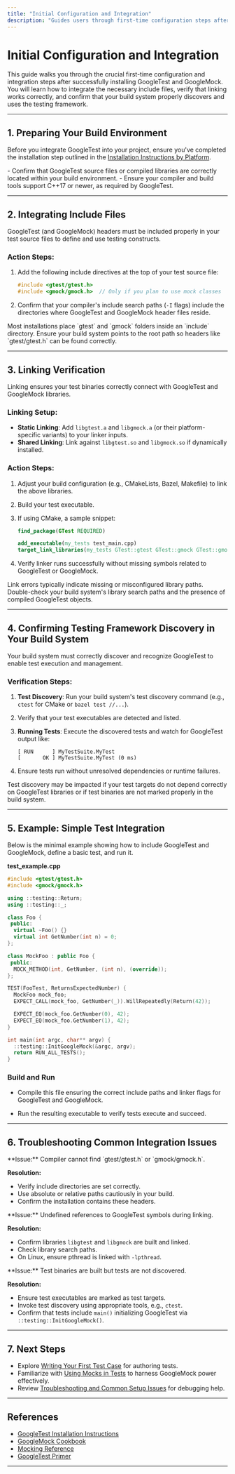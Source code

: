 ```yaml
---
title: "Initial Configuration and Integration"
description: "Guides users through first-time configuration steps after installation, such as integrating include files, verifying successful linking, and confirming proper discovery of the testing framework within their build system."
---
```


# Initial Configuration and Integration

This guide walks you through the crucial first-time configuration and integration steps after successfully installing GoogleTest and GoogleMock. You will learn how to integrate the necessary include files, verify that linking works correctly, and confirm that your build system properly discovers and uses the testing framework.

---

## 1. Preparing Your Build Environment

Before you integrate GoogleTest into your project, ensure you've completed the installation step outlined in the [Installation Instructions by Platform](../getting-started/setup-and-installation/installation-platforms).

<Check>
- Confirm that GoogleTest source files or compiled libraries are correctly located within your build environment.
- Ensure your compiler and build tools support C++17 or newer, as required by GoogleTest.
</Check>

---

## 2. Integrating Include Files

GoogleTest (and GoogleMock) headers must be included properly in your test source files to define and use testing constructs.

### Action Steps:

1. Add the following include directives at the top of your test source file:

   ```cpp
   #include <gtest/gtest.h>
   #include <gmock/gmock.h>  // Only if you plan to use mock classes
   ```

2. Confirm that your compiler's include search paths (`-I` flags) include the directories where GoogleTest and GoogleMock header files reside.

<Tip>
Most installations place `gtest` and `gmock` folders inside an `include` directory. Ensure your build system points to the root path so headers like `gtest/gtest.h` can be found correctly.
</Tip>

---

## 3. Linking Verification

Linking ensures your test binaries correctly connect with GoogleTest and GoogleMock libraries.

### Linking Setup:

- **Static Linking**: Add `libgtest.a` and `libgmock.a` (or their platform-specific variants) to your linker inputs.
- **Shared Linking**: Link against `libgtest.so` and `libgmock.so` if dynamically installed.

### Action Steps:

1. Adjust your build configuration (e.g., CMakeLists, Bazel, Makefile) to link the above libraries.

2. Build your test executable.

3. If using CMake, a sample snippet:

   ```cmake
   find_package(GTest REQUIRED)
   
   add_executable(my_tests test_main.cpp)
   target_link_libraries(my_tests GTest::gtest GTest::gmock GTest::gmock_main pthread)
   ```

4. Verify linker runs successfully without missing symbols related to GoogleTest or GoogleMock.

<Warning>
Link errors typically indicate missing or misconfigured library paths. Double-check your build system's library search paths and the presence of compiled GoogleTest objects.
</Warning>

---

## 4. Confirming Testing Framework Discovery in Your Build System

Your build system must correctly discover and recognize GoogleTest to enable test execution and management.

### Verification Steps:

1. **Test Discovery**: Run your build system's test discovery command (e.g., `ctest` for CMake or `bazel test //...`).

2. Verify that your test executables are detected and listed.

3. **Running Tests**: Execute the discovered tests and watch for GoogleTest output like:

   ```
   [ RUN      ] MyTestSuite.MyTest
   [       OK ] MyTestSuite.MyTest (0 ms)
   ```

4. Ensure tests run without unresolved dependencies or runtime failures.

<Tip>
Test discovery may be impacted if your test targets do not depend correctly on GoogleTest libraries or if test binaries are not marked properly in the build system.
</Tip>

---

## 5. Example: Simple Test Integration

Below is the minimal example showing how to include GoogleTest and GoogleMock, define a basic test, and run it.

**test_example.cpp**

```cpp
#include <gtest/gtest.h>
#include <gmock/gmock.h>

using ::testing::Return;
using ::testing::_;

class Foo {
 public:
  virtual ~Foo() {}
  virtual int GetNumber(int n) = 0;
};

class MockFoo : public Foo {
 public:
  MOCK_METHOD(int, GetNumber, (int n), (override));
};

TEST(FooTest, ReturnsExpectedNumber) {
  MockFoo mock_foo;
  EXPECT_CALL(mock_foo, GetNumber(_)).WillRepeatedly(Return(42));

  EXPECT_EQ(mock_foo.GetNumber(0), 42);
  EXPECT_EQ(mock_foo.GetNumber(1), 42);
}

int main(int argc, char** argv) {
  ::testing::InitGoogleMock(&argc, argv);
  return RUN_ALL_TESTS();
}
```

### Build and Run

- Compile this file ensuring the correct include paths and linker flags for GoogleTest and GoogleMock.

- Run the resulting executable to verify tests execute and succeed.

---

## 6. Troubleshooting Common Integration Issues

<AccordionGroup title="Common Issues and Fixes">
<Accordion title="Include Path Errors">
**Issue:** Compiler cannot find `gtest/gtest.h` or `gmock/gmock.h`.

**Resolution:**
- Verify include directories are set correctly.
- Use absolute or relative paths cautiously in your build.
- Confirm the installation contains these headers.
</Accordion>
<Accordion title="Linker Errors">
**Issue:** Undefined references to GoogleTest symbols during linking.

**Resolution:**
- Confirm libraries `libgtest` and `libgmock` are built and linked.
- Check library search paths.
- On Linux, ensure pthread is linked with `-lpthread`.
</Accordion>
<Accordion title="Test Discovery Fails">
**Issue:** Test binaries are built but tests are not discovered.

**Resolution:**
- Ensure test executables are marked as test targets.
- Invoke test discovery using appropriate tools, e.g., `ctest`.
- Confirm that tests include `main()` initializing GoogleTest via `::testing::InitGoogleMock()`.
</Accordion>
</AccordionGroup>

---

## 7. Next Steps

- Explore [Writing Your First Test Case](../getting-started/first-test-experience/writing-your-first-test) for authoring tests.
- Familiarize with [Using Mocks in Tests](../docs/gmock_cook_book.md#useoncall) to harness GoogleMock power effectively.
- Review [Troubleshooting and Common Setup Issues](../getting-started/first-test-experience/troubleshooting-and-validation) for debugging help.

---

## References

- [GoogleTest Installation Instructions](../getting-started/setup-and-installation/installation-platforms)
- [GoogleMock Cookbook](../docs/gmock_cook_book.md)
- [Mocking Reference](../docs/reference/mocking.md)
- [GoogleTest Primer](../overview/introduction/product-overview)

---
